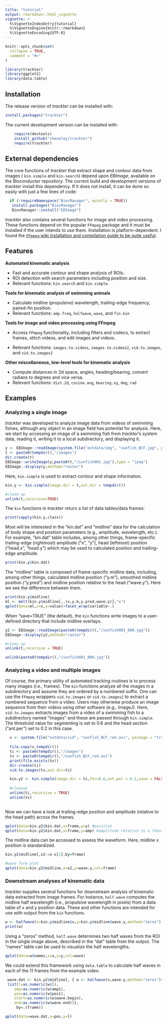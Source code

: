 ```yaml
---
title: "tutorial"
output: rmarkdown::html_vignette
vignette: >
  %\VignetteIndexEntry{tutorial}
  %\VignetteEngine{knitr::rmarkdown}
  %\VignetteEncoding{UTF-8}
---
```


```r
knitr::opts_chunk$set(
  collapse = TRUE,
  comment = "#>"
)
```

```r
library(trackter)
library(ggplot2)
library(data.table)
```

## Installation

The release version of *trackter* can be installed with:

```r
install.packages("trackter")
```

The current development version can be installed with:

```r
    require(devtools)
    install_github("ckenaley/trackter")
    require(trackter)
```
    

## External dependencies

The core functions of *trackter* that extract shape and contour data from images ( `kin.simple` and `kin.search`) depend upon *EBImage*, available on the Bioconductor repository. The current build and development versions of *trackter* install this dependency. If it does not install, it can be done so easily with just a few lines of code: 

```r
  if (!requireNamespace("BiocManager", quietly = TRUE))
   install.packages("BiocManager")
   BiocManager::install("EBImage")
```

*trackter* also contains several functions for image and video processing. These functions depend on the popular `FFmpeg` package and it must be installed if the user intends to use them. Installation is platform-dependent. I found the [`FFmpeg` wiki installation and compilation guide to be quite useful](https://trac.ffmpeg.org/wiki/CompilationGuide).

## Features

__Automated kinematic analysis__

* Fast and accurate contour and shape analysis of ROIs.
* ROI detection with search parameters including position and size.
* Relevant functions: `kin.search` and `kin.simple`.

__Tools for kinematic analysis of swimming animals__

* Calculate midline (propulsive) wavelength, trailing-edge frequency, paired-fin position.
* Relevant functions: `amp.freq`, `halfwave`, `wave`, and `fin.kin`

__Tools for image and video processing using FFmpeg__

* Access `FFmpeg` functionality, including filters and codecs, to extract frames, stitch videos, and edit images and videos.

* Relevant functions: `images.to.videos`, `images.to.videos2`, `vid.to.images`, and `vid.to.images2`

__Other miscellaneous, low-level tools for kinematic analysis__

* Compute distances in 2d space, angles, heading/bearing, convert radians to degrees and vice versa.
* Relevant functions: `dist.2d`, `cosine.ang`, `bearing.xy`, `deg`, `rad`


## Examples

### Analyzing a single image

*trackter* was developed to analyze image data from videos of swimming fishes, although any object in an image field has potential for analysis. Here, we start by accessing an image of a swimming fish from *trackter*'s system data, reading it, writing it to a local subdirectory, and displaying it.

```r
y <- EBImage::readImage(system.file("extdata/img", "sunfish_BCF.jpg", package = "trackter"))
t <- paste0(tempdir(),"/images")
dir.create(t)
EBImage::writeImage(y,paste0(t,"/sunfish001.jpg"),type = "jpeg")
EBImage::display(y,method="raster")


```

Here, `kin.simple` is used to extract contour and shape information.

```r
kin.y <- kin.simple(image.dir = t,out.dir = tempdir())

#clean up
unlink(t,recursive=TRUE)
```                

The `kin` functions in *trackter* return a list of data tables/data frames:
```r
print(sapply(kin.y,class))
```

Most will be interested in the "kin.dat" and "midline" data for the calculation of body shape and position parameters (e.g., amplitude, wavelength, etc.). For example, "kin.dat" table includes, among other things, frame-specific trailing-edge (rightmost) amplitude ("x", "y"), head (leftmost) position ("head.x", "head.y") which may be used to calculated position and trailing-edge amplitude.

```r
print(kin.y$kin.dat)
```

The "midline" table is composed of frame-specific midline data, including, among other things, calculated midline position ("y.m"), smoothed midline position ("y.pred") and midline position relative to the head ("wave.y"). Here we see the difference between them.

```r

print(kin.y$midline)
ml <- melt(kin.y$midline[,.(x,y.m,y.pred,wave.y)],"x")
qplot(data=ml,x=x,y=value)+facet_wrap(variable~.)


```

When "save=TRUE" (the default), the `kin` functions write images to a user-defined directory that include midline overlays.

```r

y2 <- EBImage::readImage(paste0(tempdir(),"/sunfish001_000.jpg"))
EBImage::display(y2,method="raster")

#clean up
unlink(t,recursive = TRUE)

unlink(paste0(tempdir(),"/sunfish001_000.jpg"))

```


### Analyzing a video and multiple images

Of course, the primary utility of automated tracking routines is to process many images (i.e., frames). The `kin` functions analyze all the images in a subdirectory and assume they are ordered by a numbered suffix. One can use the `FFmpeg` wrappers `vid.to.images` or `vid.to.images2` to extract a numbered sequence from a video. Users may otherwise produce an image sequence from their videos using other software (e.g., ImageJ). Here, `vid.to.images` extracts images from a video of a swimming fish to a subdirectory named "images" and these are passed through `kin.simple`. The threshold value for segmenting is set to 0.6 and the head section ("ant.per") set to 0.2 in this case.

```r
  v <- system.file("extdata/vid", "sunfish_BCF_red.avi", package = "trackter")
  
  file.copy(v,tempdir())
  ti <- paste0(tempdir(),"/images")
  tv <- paste0(tempdir(),"/sunfish_BCF_red.avi")
  print(file.exists(tv))
  dir.create(ti)
  vid.to.images(tv,out.dir=ti)  

  kin.y2 <- kin.simple(image.dir = ti,thr=0.6,ant.per = 0.2,save = FALSE)
  
  #cleanup
  unlink(ti,recursive = TRUE)
  unlink(tv)
  
```

Now we can have a look at trailing-edge position and amplitude (relative to the head path) across the frames. 

```r
qplot(data=kin.y2$kin.dat,x=frame,y=y) #position
qplot(data=kin.y2$kin.dat,x=frame,y=amp) #amplitude relative to a theoretical midline established by head
```

The midline data can be accessed to assess the waveform. Here, midline x position is standardized.

```r
kin.y2$midline[,x2:=x-x[1],by=frame]

#wave form plot
qplot(data=kin.y2$midline,x=x2,y=wave.y,col=frame)


```


### Downstream analyses of kinematic data

*trackter* supplies several functions for downstream analysis of kinematic data extracted from image frames. For instance, `half.wave` computes the midline half wavelength (i.e., propulsive wavelength in pixels) from a data table of x and y position data. These and other functions are intended for use with output from the `kin` functions.

```r
w <- halfwave(x=kin.y$midline$x,y=kin.y$midline$wave.y,method="zeros")
print(w)
```
Using a "zeros" method, `half.wave` determines two half waves from the ROI in the single image above, described in the "dat" table from the output. The "names" table can be used to visualize the half wavelengths.


```r
qplot(data=w$names,x=x,y=y,col=wave)
```

We could extend this framework using `data.table` to calculate half waves in each of the 11 frames from the example video.

```r
 wave.dat <- kin.y2$midline[, { w <- halfwave(x,wave.y,method="zeros")$dat;
 list(l=as.numeric(w$l),
 	amp=as.numeric(w$amp1),
 	pos=as.numeric(w$pos1),
 	start=as.numeric(w$wave.begin),
 	end=as.numeric(w$wave.end))},
	 by=.(frame)]

qplot(data=wave.dat,x=pos,y=l)
```

